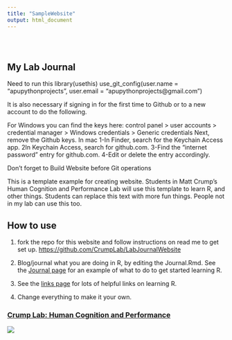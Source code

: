 ```yaml
---
title: "SampleWebsite"
output: html_document
---
```


<style type="text/css">
.title {
  display: none;
}

#getting-started img {
  margin-right: 10px;
}

</style>

<div class="row" style="padding-top: 30px;">
<div class="col-sm-6">

# **My Lab Journal**

Need to run this
library(usethis)
use_git_config(user.name = "apupythonprojects", user.email = "apupythonprojects@gmail.com")

It is also necessary if signing in for the first time to Github or to a new account to do the following.

For Windows you can find the keys here:
control panel > user accounts > credential manager > Windows credentials > Generic credentials
Next, remove the Github keys.
In mac
1-In Finder, search for the Keychain Access app.
2In Keychain Access, search for github.com.
3-Find the "internet password" entry for github.com.
4-Edit or delete the entry accordingly.

Don't forget to Build Website before Git operations

This is a template example for creating website. Students in Matt Crump's Human Cognition and Performance Lab will use this template to learn R, and other things. Students can replace this text with more fun things. People not in my lab can use this too.

## How to use

1. fork the repo for this website and follow instructions on read me to get set up. [https://github.com/CrumpLab/LabJournalWebsite](https://github.com/CrumpLab/LabJournalWebsite)

2. Blog/journal what you are doing in R, by editing the Journal.Rmd. See the [Journal page](https://crumplab.github.io/LabJournalWebsite/Journal.html) for an example of what to do to get started learning R.

3. See the [links page](https://crumplab.github.io/LabJournalWebsite/Links.html) for lots of helpful links on learning R.

4. Change everything to make it your own.


</div>
<div class="col-sm-6">

### [Crump Lab: Human Cognition and Performance](https://crumplab.github.io)

<a href = "https://crumplab.github.io">
![](images/logo.png)
</a>
</div>
